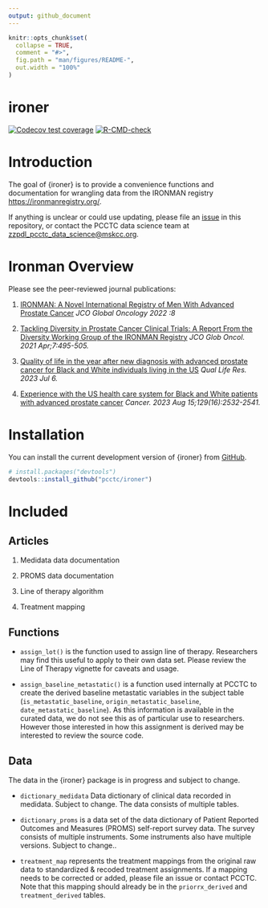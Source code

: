 ```yaml
---
output: github_document
---
```


<!-- README.md is generated from README.Rmd. Please edit that file -->

```r
knitr::opts_chunk$set(
  collapse = TRUE,
  comment = "#>",
  fig.path = "man/figures/README-",
  out.width = "100%"
)
```

# ironer

<!-- badges: start -->
[![Codecov test coverage](https://codecov.io/gh/pcctc/ironer/branch/main/graph/badge.svg)](https://app.codecov.io/gh/pcctc/ironer?branch=main)
[![R-CMD-check](https://github.com/pcctc/ironer/actions/workflows/R-CMD-check.yaml/badge.svg)](https://github.com/pcctc/ironer/actions/workflows/R-CMD-check.yaml)
<!-- badges: end -->


# Introduction

The goal of {ironer} is to provide a convenience functions and documentation 
for wrangling data from the IRONMAN registry <https://ironmanregistry.org/>. 

If anything is unclear or could use updating, please file an [issue](https://github.com/pcctc/ironer/issues) in this
repository, or contact the PCCTC data science team at <zzpdl_pcctc_data_science@mskcc.org>.

# Ironman Overview

Please see the peer-reviewed journal publications:

1. [IRONMAN: A Novel International Registry of Men With Advanced Prostate Cancer](https://ascopubs.org/doi/pdf/10.1200/GO.22.00154?role=tab){target="_blank"} _JCO Global Oncology 2022 :8_

2. [Tackling Diversity in Prostate Cancer Clinical Trials: A Report From the Diversity Working Group of the IRONMAN Registry](https://pubmed.ncbi.nlm.nih.gov/33835826/){target="_blank"} _JCO Glob Oncol. 2021 Apr;7:495-505._

3. [Quality of life in the year after new diagnosis with advanced prostate cancer for Black and White individuals living in the US](https://pubmed.ncbi.nlm.nih.gov/37410340/){target="_blank"} _Qual Life Res. 2023 Jul 6._

4. [Experience with the US health care system for Black and White patients with advanced prostate cancer](https://pubmed.ncbi.nlm.nih.gov/37246339/){target="_blank"} _Cancer. 2023 Aug  15;129(16):2532-2541._


# Installation

You can install the current development version of {ironer} from [GitHub](https://github.com/pcctc/ironer). 

``` r
# install.packages("devtools")
devtools::install_github("pcctc/ironer")
```

# Included

## Articles

1. Medidata data documentation

2. PROMS data documentation

3. Line of therapy algorithm

4. Treatment mapping


## Functions

* `assign_lot()` is the function used to assign line of therapy. Researchers may
find this useful to apply to their own data set. Please review the Line of Therapy
vignette for caveats and usage.

* `assign_baseline_metastatic()` is a function used internally at PCCTC to create the 
derived baseline metastatic variables in the subject table (`is_metastatic_baseline`, 
`origin_metastatic_baseline`, `date_metastatic_baseline`). As this information is available
in the curated data, we do not see this as of particular use to researchers. However
those interested in how this assignment is derived may be interested to review the source
code. 




## Data

The data in the {ironer} package is in progress and subject to change.

* `dictionary_medidata` Data dictionary of clinical data recorded in medidata. Subject to change.
The data consists of multiple tables.

* `dictionary_proms` is a data set of the data dictionary of Patient Reported Outcomes and Measures (PROMS) self-report survey data. 
The survey consists of multiple instruments. Some instruments also have multiple versions.
Subject to change..

* `treatment_map` represents the treatment mappings from the original raw data to 
standardized & recoded treatment assignments. If a mapping needs to be corrected or added,
please file an issue or contact PCCTC. Note that this mapping should already
be in the `priorrx_derived` and `treatment_derived` tables.

